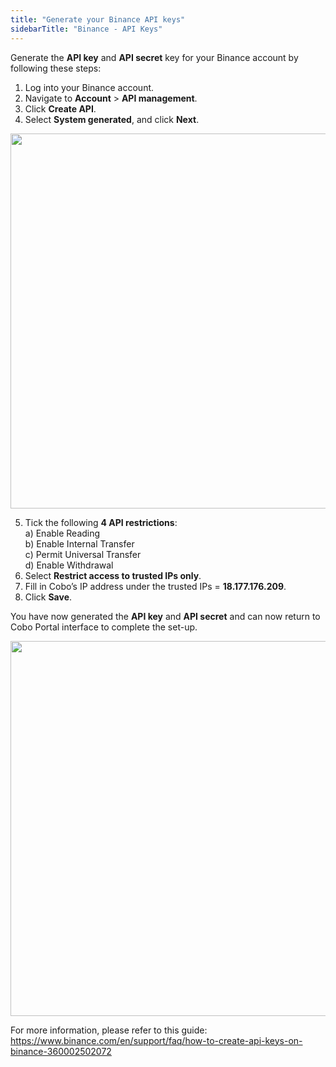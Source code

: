 ```yaml
---
title: "Generate your Binance API keys"
sidebarTitle: "Binance - API Keys"
---
```


Generate the **API key** and **API secret** key for your Binance account by following these steps:

1) Log into your Binance account.
2) Navigate to **Account** > **API management**.
3) Click **Create API**.
4) Select **System generated**, and click **Next**.

<img src="/images/smart-contract-wallet/binance-1.png" width="700" height="600"/>

5) Tick the following **4 API restrictions**:<br />
    a) Enable Reading<br />
    b) Enable Internal Transfer<br />
    c) Permit Universal Transfer<br />
    d) Enable Withdrawal
6) Select **Restrict access to trusted IPs only**.
7) Fill in Cobo’s IP address under the trusted IPs = **18.177.176.209**.
8) Click **Save**.

You have now generated the **API key** and **API secret** and can now return to Cobo Portal interface to complete the set-up.

<img src="/images/smart-contract-wallet/binance-2.png" width="700" height="600"/>

For more information, please refer to this guide: https://www.binance.com/en/support/faq/how-to-create-api-keys-on-binance-360002502072